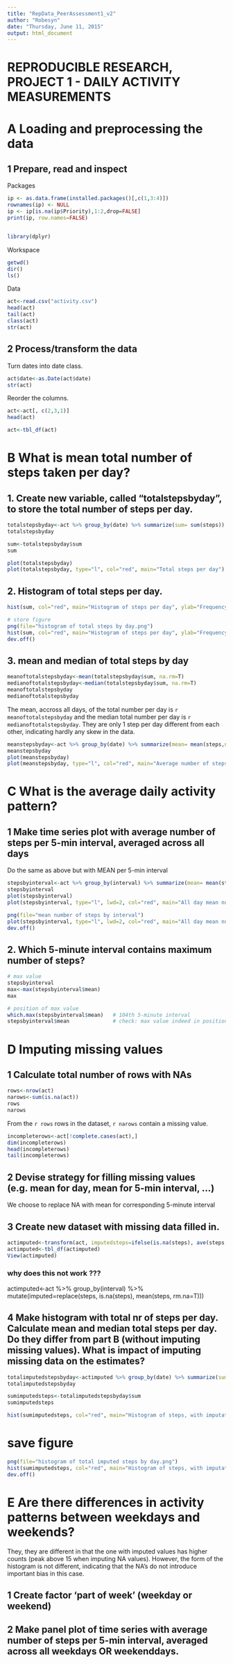 ```yaml
---
title: "RepData_PeerAssessment1_v2"
author: "Robesyn"
date: "Thursday, June 11, 2015"
output: html_document
---
```


REPRODUCIBLE RESEARCH, PROJECT 1 - DAILY ACTIVITY MEASUREMENTS
===============================================================

# A Loading and preprocessing the data

## 1 Prepare, read and inspect
Packages
```r
ip <- as.data.frame(installed.packages()[,c(1,3:4)])
rownames(ip) <- NULL
ip <- ip[is.na(ip$Priority),1:2,drop=FALSE]
print(ip, row.names=FALSE)
```

```r
```

```r
library(dplyr)
```

Workspace
```r
getwd()
dir()
ls()
```

Data
```r
act<-read.csv("activity.csv")
head(act)
tail(act)
class(act)
str(act)
```

## 2 Process/transform the data
Turn dates into date class.
```r
act$date<-as.Date(act$date)
str(act)
```

Reorder the columns.
```r
act<-act[, c(2,3,1)]
head(act)

act<-tbl_df(act)
```

# B What is mean total number of steps taken per day?

## 1. Create new variable, called "totalstepsbyday", to store the total number of steps per day. 
```r
totalstepsbyday<-act %>% group_by(date) %>% summarize(sum= sum(steps))
totalstepsbyday

sum<-totalstepsbyday$sum
sum

plot(totalstepsbyday)
plot(totalstepsbyday, type="l", col="red", main="Total steps per day")
```

## 2. Histogram of total steps per day.  
```r
hist(sum, col="red", main="Histogram of steps per day", ylab="Frequency", xlab="Number of steps per day", breaks=20)

# store figure
png(file="histogram of total steps by day.png")
hist(sum, col="red", main="Histogram of steps per day", ylab="Frequency", xlab="Number of steps per day", breaks=20)
dev.off()
``` 

## 3. mean and median of total steps by day
```r
meanoftotalstepsbyday<-mean(totalstepsbyday$sum, na.rm=T)
medianoftotalstepsbyday<-median(totalstepsbyday$sum, na.rm=T)
meanoftotalstepsbyday
medianoftotalstepsbyday
```
The mean, accross all days, of the total number per day is `r meanoftotalstepsbyday` and the median total number per day is `r medianoftotalstepsbyday`.  They are only 1 step per day different from each other, indicating hardly any skew in the data.

```r
meanstepsbyday<-act %>% group_by(date) %>% summarize(mean= mean(steps,na.rm=T))
meanstepsbyday
plot(meanstepsbyday)
plot(meanstepsbyday, type="l", col="red", main="Average number of steps per day")
```

# C What is the average daily activity pattern?

## 1 Make time series plot with average number of steps per 5-min interval, averaged across all days

Do the same as above but with MEAN per 5-min interval
```r
stepsbyinterval<-act %>% group_by(interval) %>% summarize(mean= mean(steps,na.rm=T))
stepsbyinterval
plot(stepsbyinterval)
plot(stepsbyinterval, type="l", lwd=2, col="red", main="All day mean number of steps by 5-minute interval")

png(file="mean number of steps by interval")
plot(stepsbyinterval, type="l", lwd=2, col="red", main="All day mean number of steps by 5-minute interval")
dev.off()
```

## 2. Which 5-minute interval contains maximum number of steps?
```r
# max value
stepsbyinterval
max<-max(stepsbyinterval$mean)
max

# position of max value
which.max(stepsbyinterval$mean)   # 104th 5-minute interval
stepsbyinterval$mean              # check: max value indeed in position 104
```

# D Imputing missing values

## 1 Calculate total number of rows with NAs

```r
rows<-nrow(act)
narows<-sum(is.na(act))
rows
narows
```
From the `r rows` rows in the dataset, `r narows` contain a missing value.

```r
incompleterows<-act[!complete.cases(act),]    
dim(incompleterows)       
head(incompleterows)
tail(incompleterows)
```

## 2 Devise strategy for filling missing values (e.g. mean for day, mean for 5-min interval, ...)

We choose to replace NA with mean for corresponding 5-minute interval  

## 3 Create new dataset with missing data filled in.
```r
actimputed<-transform(act, imputedsteps=ifelse(is.na(steps), ave(steps,interval, FUN=function(x) mean(x, na.rm=T)),steps))
actimputed<-tbl_df(actimputed)
View(actimputed)
```
### why does this not work ???
actimputed<-act %>% group_by(interval) %>% mutate(imputed=replace(steps, is.na(steps), mean(steps, rm.na=T)))  


## 4 Make histogram with total nr of steps per day. Calculate mean and median total steps per day. Do they differ from part B (without imputing missing values). What is impact of imputing missing data on the estimates?
```r
totalimputedstepsbyday<-actimputed %>% group_by(date) %>% summarize(sum=sum(imputedsteps))
totalimputedstepsbyday

sumimputedsteps<-totalimputedstepsbyday$sum
sumimputedsteps

hist(sumimputedsteps, col="red", main="Histogram of steps, with imputation, per day", ylab="Frequency", xlab="Number of steps per day", breaks=20)
```

# save figure
```r
png(file="histogram of total imputed steps by day.png")
hist(sumimputedsteps, col="red", main="Histogram of steps, with imputation, per day", ylab="Frequency", xlab="Number of steps per day", breaks=20)
dev.off()
```
# E Are there differences in activity patterns between weekdays and weekends?

They, they are different in that the one with imputed values has higher counts (peak above 15 when imputing NA values). However, the form of the histogram is not different, indicating that the NA's do not introduce important bias in this case.

## 1 Create factor 'part of week' (weekday or weekend)
## 2 Make panel plot of time series with average number of steps per 5-min interval, averaged across all weekdays OR weekenddays.
